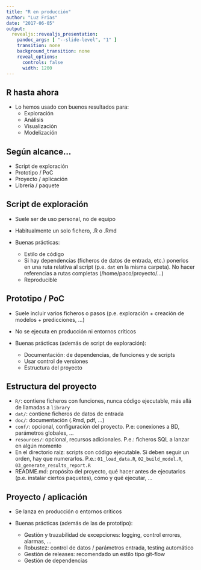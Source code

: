 ```yaml
---
title: "R en producción"
author: "Luz Frias"
date: "2017-06-05"
output:
  revealjs::revealjs_presentation:
    pandoc_args: [ "--slide-level", "1" ]
    transition: none
    background_transition: none
    reveal_options:
      controls: false
      width: 1200
---
```


## R hasta ahora

* Lo hemos usado con buenos resultados para:
    * Exploración
    * Análisis
    * Visualización
    * Modelización

## Según alcance...

* Script de exploración
* Prototipo / PoC
* Proyecto / aplicación
* Librería / paquete

## Script de exploración

* Suele ser de uso personal, no de equipo
* Habitualmente un solo fichero, .R o .Rmd
* Buenas prácticas:

    * Estilo de código
    * Si hay dependencias (ficheros de datos de entrada, etc.) ponerlos en una ruta relativa al script (p.e. `dat` en la misma carpeta). No hacer referencias a rutas completas (/home/paco/proyecto/...)
    * Reproducible

## Prototipo / PoC

* Suele incluir varios ficheros o pasos (p.e. exploración + creación de modelos + predicciones, ...)
* No se ejecuta en producción ni entornos críticos
* Buenas prácticas (además de script de exploración):

    * Documentación: de dependencias, de funciones y de scripts
    * Usar control de versiones
    * Estructura del proyecto

## Estructura del proyecto

* `R/`: contiene ficheros con funciones, nunca código ejecutable, más allá de llamadas a `library`
* `dat/`: contiene ficheros de datos de entrada
* `doc/`: documentación (.Rmd, pdf, ...)
* `conf/`: opcional, configuración del proyecto. P.e: conexiones a BD, parámetros globales, ...
* `resources/`: opcional, recursos adicionales. P.e.: ficheros SQL a lanzar en algún momento
* En el directorio raíz: scripts con código ejecutable. Si deben seguir un orden, hay que numerarlos. P.e.: `01_load_data.R`, `02_build_model.R`, `03_generate_results_report.R`
* README.md: propósito del proyecto, qué hacer antes de ejecutarlos (p.e. instalar ciertos paquetes), cómo y qué ejecutar, ...

## Proyecto / aplicación

* Se lanza en producción o entornos críticos
* Buenas prácticas (además de las de prototipo):

    * Gestión y trazabilidad de excepciones: logging, control errores, alarmas, ...
    * Robustez: control de datos / parámetros entrada, testing automático
    * Gestión de releases: recomendado un estilo tipo git-flow
    * Gestión de dependencias
